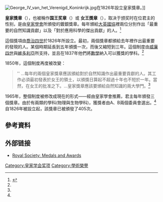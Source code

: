 [[Image:George_IV_van_het_Verenigd_Koninkrijk.jpg|right]]在1826年設立皇家獎章。]]

'''皇家獎章'''（{{lang-en|'''Royal Medal'''}}），也被稱作'''国王奖章'''（{{lang-en|'''The King's Medal'''}}）或 '''女王獎章'''（{{lang-en|'''The Queen's Medal'''}}），取决于颁奖时在位君主的性别，是由[[皇家學會|皇家學會]]所頒發的鍍銀獎章。每年頒給[[大英國協|大英國協]]裡兩位分別作出「最重要的自然知識貢獻」以及「對於應用科學的傑出貢獻」的人。<ref name="rm-start">{{cite web|url=http://royalsociety.org/page.asp?tip=1&id=1749|title=The Royal Society - Royal medals|publisher=The Royal Society|accessdate=2008-12-05|archive-date=2008-06-09|archive-url=https://web.archive.org/web/20080609083950/http://royalsociety.org/page.asp?tip=1&id=1749|dead-url=no}}</ref> 

這個獎項由[[喬治四世_(英國)|喬治四世]]於1826年所設立。最初，兩個獎章都頒給去年裡作出最重要的發現的人。某個時期延長到五年頒獎一次，而後又縮短到三年。這個制度由[[威廉四世_(英國)|威廉四世]]與[[維多利亞_(英國君主)|維多利亞]]所支持，並且在1837年他們將[[數學|數學]]納入可以獲獎的學科。<ref name="rm-start"/> 

1850年，這個制度再度被改變：
<blockquote>''
...每年的兩個皇家獎章應該頒給對於自然知識作出最重要貢獻的人。其工作必須最初發表於女王的領土，以頒獎日算起不超過十年也不短於一年。當然，在女王的批准之下。...皇家獎章應該要頒給自然知識的兩大學門。<ref name="rm-start"/>
</blockquote>

1965年，整個制度被修改成現在的形式——經由皇家學會推薦，君主每年頒發三個獎章。由於有兩類的學科(物理與生物學科)，獲獎者由A、B兩個委員會選出。<ref name="rm-start"/>自1826年被設立起，該獎章已被頒發了405次。

== 參考資料 ==
{{Reflist}}

== 外部链接 ==
* [http://royalsociety.org/Awards/?from=footer Royal Society:  Medals and Awards] {{Wayback|url=http://royalsociety.org/Awards/?from=footer |date=20110226221258 }}

{{皇家奖章获得者}}
[[Category:皇家学会奖项|Category:皇家学会奖项]]
[[Category:學術榮譽|Category:學術榮譽]]